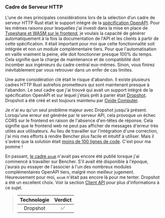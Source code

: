 ### Cadre de Serveur HTTP

L'une de mes principales considérations lors de la sélection d’un cadre de serveur HTTP Rust était le support intégré de la [spécification OpenAPI][openapi spec]. Pour les mêmes raisons pour lesquelles j'ai investi dans la mise en place de [Typeshare et WASM sur le frontend][frontend language], je voulais la capacité de générer automatiquement à la fois la documentation de l'API et les clients à partir de cette spécification. Il était important pour moi que cette fonctionnalité soit intégrée et non un module complémentaire tiers. Pour que l'automatisation en vaille vraiment la peine, elle doit fonctionner presque 100% du temps. Cela signifie que la charge de maintenance et de compatibilité doit incomber aux ingénieurs du cadre central eux-mêmes. Sinon, vous finirez inévitablement par vous retrouver dans un enfer de cas limites.

Une autre considération clé était le risque d'abandon. Il existe plusieurs cadres HTTP Rust autrefois prometteurs qui sont maintenant presque à l'abandon. Le seul cadre que j'ai trouvé qui avait un support intégré de la spécification OpenAPI et sur lequel j'étais prêt à parier était [Dropshot][dropshot github]. Dropshot a été créé et est toujours maintenu par [Oxide Computer][oxide computer].

Je n'ai eu qu'un seul problème majeur avec Dropshot jusqu'à présent. Lorsqu'une erreur est générée par le serveur API, cela provoque un échec CORS sur le frontend en raison de l'absence d'en-têtes de réponse. Cela signifie que le frontend web ne peut pas afficher de messages d'erreur très utiles aux utilisateurs. Au lieu de travailler sur l'intégration d'une correction, j'ai mis mes efforts à rendre Bencher plus facile et intuitif à utiliser. Mais il s'avère que la solution était [moins de 100 lignes de code][dropshot github issue 1193]. C'est pour ma pomme !

En passant, [le cadre `axum`][axum github] n'avait pas encore été publié lorsque j'ai commencé à travailler sur Bencher. S'il avait été disponible à l'époque, j'aurais pu essayer de l'associer à l'un des nombreux modules complémentaires OpenAPI tiers, malgré mon meilleur jugement. Heureusement pour moi, `axum` n'était pas encore là pour me tenter. Dropshot a été un excellent choix. Voir la section [Client API][api client] pour plus d'informations à ce sujet.

> | Technologie | Verdict |
> | :---------: | :-----: |
> |  Dropshot  |    ✅    |

[openapi spec]: https://swagger.io/specification/
[frontend language]: #frontend-language
[dropshot github]: https://github.com/oxidecomputer/dropshot
[oxide computer]: https://oxide.computer/
[dropshot github issue 1193]: https://github.com/oxidecomputer/dropshot/pull/1193
[axum github]: https://github.com/tokio-rs/axum
[api client]: #api-client